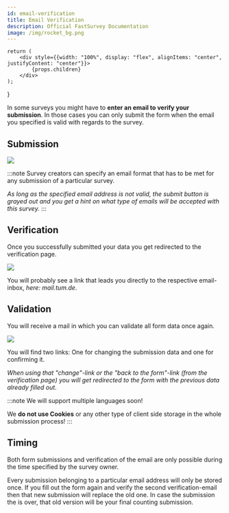 ```yaml
---
id: email-verification
title: Email Verification
description: Official FastSurvey Documentation
image: /img/rocket_bg.png
---
```


    return (
        <div style={{width: "100%", display: "flex", alignItems: "center", justifyContent: "center"}}>
            {props.children}
        </div>
    );
}

In some surveys you might have to **enter an email to verify your submission**. In those cases
you can only submit the form when the email you specified is valid with regards to the survey.

## Submission

<Flexbox>
    <img src="/img/docs/concepts/email-verification-01.png" style={{width: "min(100%, 450px)", borderRadius:"6px"}}/>
</Flexbox>

<br/>

:::note
Survey creators can specify an email format that has to be met for any submission of a particular
survey.

*As long as the specified email address is not valid, the submit button is grayed out and
you get a hint on what type of emails will be accepted with this survey.*
:::

## Verification

Once you successfully submitted your data you get redirected to the verification page.

<Flexbox>
    <img src="/img/docs/concepts/email-verification-02.png" style={{width: "min(100%, 450px)", borderRadius:"6px"}}/>
</Flexbox>

<br/>

You will probably see a link that leads you directly to the respective email-inbox, *here: mail.tum.de*.

## Validation

You will receive a mail in which you can validate all form data once again.

<Flexbox>
    <img src="/img/docs/concepts/email-verification-03.png" style={{width: "min(100%, 450px)", borderRadius:"6px"}}/>
</Flexbox>

<br/>

You will find two links: One for changing the submission data and one for confirming it.

*When using that "change"-link or the "back to the form"-link (from the verification page)
you will get redirected to the form with the previous data already filled out.*

:::note
We will support multiple languages soon!

We **do not use Cookies** or any other type of client side storage in the whole submission process!
:::

## Timing

Both form submissions and verification of the email are only possible during  the time specified
by the survey owner.

Every submission belonging to a particular email address will only be stored once. If you fill out
the form again and verify the second verification-email then that new submission will replace the old
one. In case the submission the is over, that old version will be your final counting submission.

